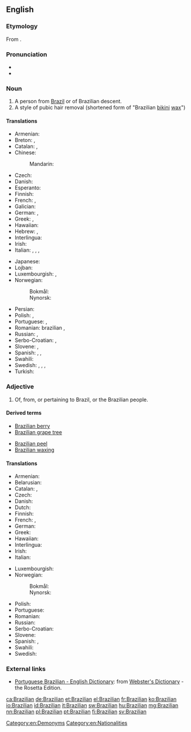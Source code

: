 {{also|brazilian}}
==English==

===Etymology===
From {{suffix|Brazil|ian}}.

===Pronunciation===
* {{IPA|/brəˈzɪlɪən/}}
* {{audio|Brazilian US.ogg|Audio (U.S.A.)|lang=en}}

===Noun===
{{en-noun}}

# A person from [[Brazil]] or of Brazilian descent.
# A style of pubic hair removal (shortened form of "Brazilian [[bikini]] [[wax]]")

====Translations====
{{trans-top|person from Brazil}}
* Armenian: {{t|hy|բրազիլացի|tr=brazilac’i|sc=Armn}}
* Breton: {{t+|br|Braziliad|m}}, {{t+|br|Braziliadez|f}}
* Catalan: {{t|ca|brasiler|m}}, {{t|ca|brasilera|f}}
* Chinese:
*: Mandarin: {{t+|cmn|巴西人|tr=Bāxī-rén|sc=Hani}}
* Czech: {{t|cs|Brazilec|m}}
* Danish: {{t|da|brasilianer|c}}
* Esperanto: {{t|eo|Brazilano}}
* Finnish: {{t+|fi|brasilialainen}}
* French: {{t+|fr|Brésilien|m}}, {{t+|fr|Brésilienne|f}}
* Galician: {{t|gl|brasileiro|m}}
* German: {{t+|de|Brasilianer|m}}, {{t+|de|Brasilianerin|f}}
* Greek: {{t+|el|Βραζιλιάνος|m|tr=Vraziliános}}, {{t|el|Βραζιλιάνα|f|tr=Vraziliána}}
* Hawaiian: {{t|haw|Palakila}}
* Hebrew: {{t|he|ברזילאי|m|tr=brazilai}}, {{t|he|ברזילאית|f|tr=brazilait}}
* Interlingua: {{t|ia|brasiliano}}
* Irish: {{t|ga|Brasaíleach|m}}
* Italian: {{t+|it|brasiliano|m}}, {{t|it|brasiliana|f}}, {{t|it|brasiliani|m-p}}, {{t|it|brasiliane|f-p}}
{{trans-mid}}
* Japanese: {{t+|ja|ブラジル人|tr=Burajirujin}}
* Lojban: {{t|jbo|brazo}}
* Luxembourgish: {{t|lb|Brasilianer|m}}, {{t|lb|Brasilianerin|f}}
* Norwegian:
*: Bokmål: {{t+|no|brasilianer|m}}
*: Nynorsk: {{t+|nn|brasilianar|m}}
* Persian: {{t+|fa|برزیلی|sc=fa-Arab}}
* Polish: {{t+|pl|Brazylijczyk|m}}, {{t+|pl|Brazylijka|f}}
* Portuguese: {{t+|pt|brasileiro|m}}, {{t+|pt|brasileira|f}}
* Romanian: brazilian {{g|m}}, {{t|ro|braziliancă|f}}
* Russian: {{t+|ru|бразилец|m|tr=brazílec}}, {{t+|ru|бразильянка|f|tr=brazil'jánka}}
* Serbo-Croatian: {{t+|sh|Brazilac|m}}, {{t|sh|Brazilka|f}}
* Slovene: {{t|sl|Brazílec|m}}, {{t|sl|Brazílka|f}}
* Spanish: {{t+|es|brasileño|m}}, {{t+|es|brasileña|f}}, {{t+|es|brasilero}}
* Swahili: {{t+|sw|Mbrazili}}
* Swedish: {{t+|sv|brasilian|c}}, {{t+|sv|brasilianare|c}}, {{t+|sv|brasilianska|c}}, {{t+|sv|brasse|c}}
* Turkish: {{t+|tr|Brezilyalı}}
{{trans-bottom}}

===Adjective===
{{en-adj|-}}

# Of, from, or pertaining to Brazil, or the Brazilian people.

====Derived terms====
{{rel-top3|Terms derived from ''Brazilian'' (adjective)}}
* [[Brazilian berry]]
* [[Brazilian grape tree]]
{{rel-mid3}}
* [[Brazilian peel]]
* [[Brazilian waxing]]
{{rel-bottom}}

====Translations====
{{trans-top|pertaining to Brazil}}
* Armenian: {{t|hy|բրազիլական|tr=brazilakan|sc=Armn}}
* Belarusian: {{t|be|бразі́льскі|m|sc=Cyrl}}
* Catalan: {{t|ca|brasiler|m}}, {{t|ca|brasilera|f}}
* Czech: {{t+|cs|brazilský|m}}
* Danish: {{t|da|brasiliansk}}
* Dutch: {{t+|nl|Braziliaans}}
* Finnish: {{t+|fi|brasilialainen}}
* French: {{t+|fr|brésilien}}, {{t+|fr|auriverde}}
* German: {{t+|de|brasilianisch}}
* Greek: {{t|el|βραζιλάνικος}}
* Hawaiian: {{t|haw|Palakila}}
* Interlingua: {{t|ia|brasilian}}
* Irish: {{t|ga|Brasaíleach}}
* Italian: {{t+|it|brasiliano}}
{{trans-mid}}
* Luxembourgish: {{t|lb|brasilianesch}}
* Norwegian:
*: Bokmål: {{t+|nb|brasiliansk}}
*: Nynorsk: {{t+|nn|brasiliansk}}
* Polish: {{t+|pl|brazylijski|m}}
* Portuguese: {{t+|pt|brasileiro}}
* Romanian: {{t+|ro|brazilian}}
* Russian: {{t+|ru|бразильский|tr=brazíl'skij}}
* Serbo-Croatian: {{t+|sh|brazilski}}
* Slovene: {{t|sl|brazílski}}
* Spanish: {{t+|es|brasileño}}, {{t+|es|brasilero|m}}
* Swahili: {{t|sw|Kibrazili}}
* Swedish: {{t+|sv|brasiliansk}}
{{trans-bottom}}

===External links===
* [http://www.websters-online-dictionary.org/definition/Portuguese+Brazilian-english/ Portuguese Brazilian - English Dictionary]: from [http://www.websters-online-dictionary.org/ Webster's Dictionary] - the Rosetta Edition.

[[Category:en:Demonyms]]
[[Category:en:Nationalities]]

[[ca:Brazilian]]
[[de:Brazilian]]
[[et:Brazilian]]
[[el:Brazilian]]
[[fr:Brazilian]]
[[ko:Brazilian]]
[[io:Brazilian]]
[[id:Brazilian]]
[[it:Brazilian]]
[[sw:Brazilian]]
[[hu:Brazilian]]
[[mg:Brazilian]]
[[nn:Brazilian]]
[[pl:Brazilian]]
[[pt:Brazilian]]
[[fi:Brazilian]]
[[sv:Brazilian]]